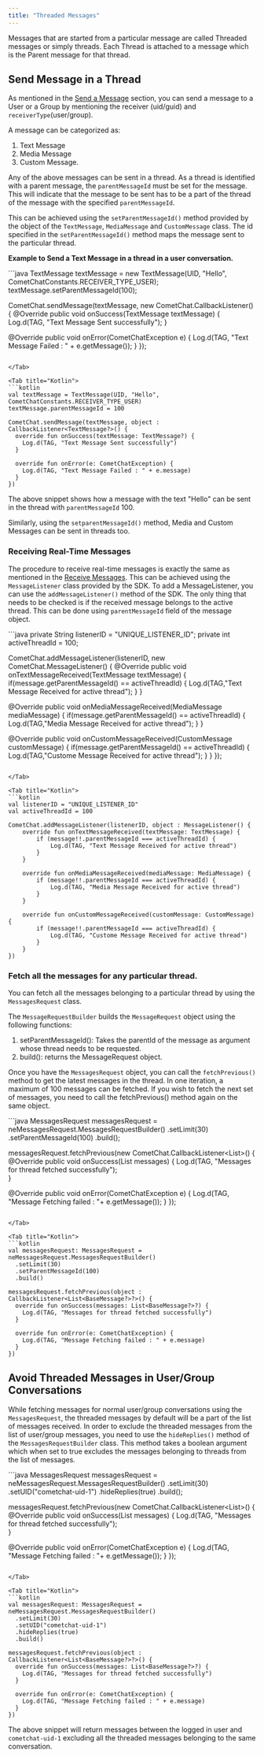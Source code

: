 ```yaml
---
title: "Threaded Messages"
---
```




Messages that are started from a particular message are called Threaded messages or simply threads. Each Thread is attached to a message which is the Parent message for that thread.

## Send Message in a Thread

As mentioned in the [Send a Message](/sdk/android/3.0/messaging-send-message) section, you can send a message to a User or a Group by mentioning the receiver (uid/guid) and `receiverType`(user/group).

A message can be categorized as:

1. Text Message
2. Media Message
3. Custom Message.

Any of the above messages can be sent in a thread. As a thread is identified with a parent message, the `parentMessageId` must be set for the message. This will indicate that the message to be sent has to be a part of the thread of the message with the specified `parentMessageId`.

This can be achieved using the `setParentMessageId()` method provided by the object of the `TextMessage`, `MediaMessage` and `CustomMessage` class. The id specified in the `setParentMessageId()` method maps the message sent to the particular thread.

**Example to Send a Text Message in a thread in a user conversation.**

<Tabs>
<Tab title="Java">
```java
TextMessage textMessage = new TextMessage(UID, "Hello", CometChatConstants.RECEIVER_TYPE_USER);
textMessage.setParentMessageId(100);

CometChat.sendMessage(textMessage, new CometChat.CallbackListener<TextMessage>() {
  @Override
    public void onSuccess(TextMessage textMessage) {
		Log.d(TAG, "Text Message Sent successfully");
  }

  @Override
    public void onError(CometChatException e) {
    Log.d(TAG, "Text Message Failed : " + e.getMessage());
  }
});
```

</Tab>

<Tab title="Kotlin">
```kotlin
val textMessage = TextMessage(UID, "Hello", CometChatConstants.RECEIVER_TYPE_USER)
textMessage.parentMessageId = 100

CometChat.sendMessage(textMessage, object : CallbackListener<TextMessage?>() {
  override fun onSuccess(textMessage: TextMessage?) {
    Log.d(TAG, "Text Message Sent successfully")
  }

  override fun onError(e: CometChatException) {
    Log.d(TAG, "Text Message Failed : " + e.message)
  }
})
```

</Tab>

</Tabs>

The above snippet shows how a message with the text "Hello" can be sent in the thread with `parentMessageId` 100.

Similarly, using the `setparentMessageId()` method, Media and Custom Messages can be sent in threads too.

### Receiving Real-Time Messages

The procedure to receive real-time messages is exactly the same as mentioned in the [Receive Messages](/sdk/android/3.0/messaging-receive-messages). This can be achieved using the `MessageListener` class provided by the SDK. To add a MessageListener, you can use the `addMessageListener()` method of the SDK. The only thing that needs to be checked is if the received message belongs to the active thread. This can be done using `parentMessageId` field of the message object.

<Tabs>
<Tab title="Java">
```java
private String listenerID = "UNIQUE_LISTENER_ID";
private int activeThreadId = 100;

CometChat.addMessageListener(listenerID, new CometChat.MessageListener() {
  @Override
  public void onTextMessageReceived(TextMessage textMessage) {
    if(message.getParentMessageId() == activeThreadId) {
    	Log.d(TAG,"Text Message Received for active thread");
    }
  }

  @Override
  public void onMediaMessageReceived(MediaMessage mediaMessage) {
    if(message.getParentMessageId() == activeThreadId) {
    	Log.d(TAG,"Media Message Received for active thread");
    }
  }

  @Override
    public void onCustomMessageReceived(CustomMessage customMessage) {
    if(message.getParentMessageId() == activeThreadId) {
        Log.d(TAG,"Custome Message Received for active thread");
    }
  }
});
```

</Tab>

<Tab title="Kotlin">
```kotlin
val listenerID = "UNIQUE_LISTENER_ID"
val activeThreadId = 100

CometChat.addMessageListener(listenerID, object : MessageListener() {
    override fun onTextMessageReceived(textMessage: TextMessage) {
        if (message!!.parentMessageId === activeThreadId) {
            Log.d(TAG, "Text Message Received for active thread")
        }
    }

    override fun onMediaMessageReceived(mediaMessage: MediaMessage) {
        if (message!!.parentMessageId === activeThreadId) {
            Log.d(TAG, "Media Message Received for active thread")
        }
    }

    override fun onCustomMessageReceived(customMessage: CustomMessage) {
        if (message!!.parentMessageId === activeThreadId) {
            Log.d(TAG, "Custome Message Received for active thread")
        }
    }
})
```

</Tab>

</Tabs>

### Fetch all the messages for any particular thread.

You can fetch all the messages belonging to a particular thread by using the `MessagesRequest` class.

The `MessageRequestBuilder` builds the `MessageRequest` object using the following functions:

1. setParentMessageId(): Takes the parentId of the message as argument whose thread needs to be requested.
2. build(): returns the MessageRequest object.

Once you have the `MessagesRequest` object, you can call the `fetchPrevious()` method to get the latest messages in the thread. In one iteration, a maximum of 100 messages can be fetched. If you wish to fetch the next set of messages, you need to call the fetchPrevious() method again on the same object.

<Tabs>
<Tab title="Java">
```java
MessagesRequest messagesRequest = neMessagesRequest.MessagesRequestBuilder()
  .setLimit(30)
  .setParentMessageId(100)
  .build();
       
messagesRequest.fetchPrevious(new CometChat.CallbackListener<List<BaseMessage>>() {
  @Override
    public void onSuccess(List<BaseMessage> messages) {
    Log.d(TAG, "Messages for thread fetched successfully");        
  }

  @Override
    public void onError(CometChatException e) {
    Log.d(TAG, "Message Fetching failed : "+ e.getMessage());
  }
});
```

</Tab>

<Tab title="Kotlin">
```kotlin
val messagesRequest: MessagesRequest = neMessagesRequest.MessagesRequestBuilder()
  .setLimit(30)
  .setParentMessageId(100)
  .build()

messagesRequest.fetchPrevious(object : CallbackListener<List<BaseMessage?>?>() {
  override fun onSuccess(messages: List<BaseMessage?>?) {
    Log.d(TAG, "Messages for thread fetched successfully")
  }

  override fun onError(e: CometChatException) {
    Log.d(TAG, "Message Fetching failed : " + e.message)
  }
})
```

</Tab>

</Tabs>

## Avoid Threaded Messages in User/Group Conversations

While fetching messages for normal user/group conversations using the `MessagesRequest`, the threaded messages by default will be a part of the list of messages received. In order to exclude the threaded messages from the list of user/group messages, you need to use the `hideReplies()` method of the `MessagesRequestBuilder` class. This method takes a boolean argument which when set to true excludes the messages belonging to threads from the list of messages.

<Tabs>
<Tab title="Java">
```java
MessagesRequest messagesRequest = neMessagesRequest.MessagesRequestBuilder()
  .setLimit(30)
  .setUID("cometchat-uid-1")
  .hideReplies(true)
  .build();
       
messagesRequest.fetchPrevious(new CometChat.CallbackListener<List<BaseMessage>>() {
  @Override
    public void onSuccess(List<BaseMessage> messages) {
    Log.d(TAG, "Messages for thread fetched successfully");        
  }

  @Override
    public void onError(CometChatException e) {
    Log.d(TAG, "Message Fetching failed : "+ e.getMessage());
  }
});
```

</Tab>

<Tab title="Kotlin">
```kotlin
val messagesRequest: MessagesRequest = neMessagesRequest.MessagesRequestBuilder()
  .setLimit(30)
  .setUID("cometchat-uid-1")
  .hideReplies(true)
  .build()

messagesRequest.fetchPrevious(object : CallbackListener<List<BaseMessage?>?>() {
  override fun onSuccess(messages: List<BaseMessage?>?) {
    Log.d(TAG, "Messages for thread fetched successfully")
  }

  override fun onError(e: CometChatException) {
    Log.d(TAG, "Message Fetching failed : " + e.message)
  }
})
```

</Tab>

</Tabs>

The above snippet will return messages between the logged in user and `cometchat-uid-1` excluding all the threaded messages belonging to the same conversation.
